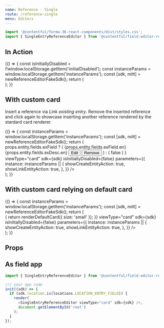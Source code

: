 ```yaml
---
name: Reference - Single
route: /reference-single
menu: Editors
---
```



<Readme />

```jsx
import '@contentful/forma-36-react-components/dist/styles.css';
import { SingleEntryReferenceEditor } from '@contentful/field-editor-reference';
```


## In Action

<Playground>
  {() => {
    const isInitiallyDisabled = !!window.localStorage.getItem('initialDisabled');
    const instanceParams = window.localStorage.getItem('instanceParams');
    const [sdk, mitt] = newReferenceEditorFakeSdk();
    return (
      <div>
        <SingleEntryReferenceEditor
          viewType="card"
          sdk={sdk}
          isInitiallyDisabled={false}
          parameters={{
            instance: {
              showCreateEntityAction: true,
              showLinkEntityAction: true,
            },
          }}
        />
        <ActionsPlayground mitt={mitt} />
      </div>
    );
  }}
</Playground>

## With custom card

Insert a reference via _Link existing entry_. Remove the inserted reference and click
again to showcase inserting another reference rendered by the stardard card renderer.

<Playground>
  {() => {
    const instanceParams = window.localStorage.getItem('instanceParams');
    const [sdk, mitt] = newReferenceEditorFakeSdk();
    return (
      <div>
        <SingleEntryReferenceEditor
          renderCustomCard={(props) =>
            props.entity.fields.exField ? (
              <Card testId="custom-card">
                <Heading>{props.entity.fields.exField.en}</Heading>
                <Paragraph>{props.entity.fields.exDesc.en}</Paragraph>
                <Button onClick={props.onEdit} style={{ marginRight: '10px' }}>
                  Edit
                </Button>
                <Button onClick={props.onRemove}>Remove</Button>
              </Card>
            ) : (
              false
            )
          }
          viewType="card"
          sdk={sdk}
          isInitiallyDisabled={false}
          parameters={{
            instance: instanceParams || {
              showCreateEntityAction: true,
              showLinkEntityAction: true,
            },
          }}
        />
        <ActionsPlayground mitt={mitt} />
      </div>
    );
  }}
</Playground>

## With custom card relying on default card

<Playground>
  {() => {
    const instanceParams = window.localStorage.getItem('instanceParams');
    const [sdk, mitt] = newReferenceEditorFakeSdk();
    return (
      <div data-test-id="custom-card-using-default">
        <SingleEntryReferenceEditor
          renderCustomCard={(props, _, renderDefaultCard) => {
            return renderDefaultCard({ size: 'small' });
          }}
          viewType="card"
          sdk={sdk}
          isInitiallyDisabled={false}
          parameters={{
            instance: instanceParams || {
              showCreateEntityAction: true,
              showLinkEntityAction: true,
            },
          }}
        />
        <ActionsPlayground mitt={mitt} />
      </div>
    );
  }}
</Playground>

## Props

<Props of={SingleEntryReferenceEditor} />

## As field app

```js
import { SingleEntryReferenceEditor } from '@contentful/field-editor-reference';

/// your app code
init((sdk) => {
  if (sdk.location.is(locations.LOCATION_ENTRY_FIELD)) {
    render(
      <SingleEntryReferenceEditor viewType="card" sdk={sdk} />,
      document.getElementById('root')
    );
  }
});
```
